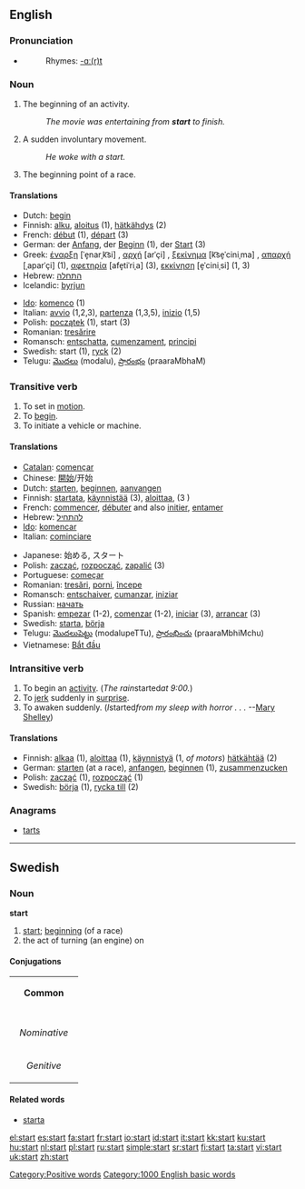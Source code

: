 ==English==

===Pronunciation===
*{{audio|en-us-start.ogg|Audio (US)}}
*:Rhymes: [[Rhymes:English:-ɑː(r)t|-ɑː(r)t]]

===Noun===
{{en-noun}}

# The beginning of an activity.
#: ''The movie was entertaining from '''start''' to finish.''
# A sudden involuntary movement.
#: ''He woke with a start.''
# The beginning point of a race.

====Translations====
{{rfc-trans}}
{{top}}
*Dutch: [[begin]] {{n}}
*Finnish: [[alku]], [[aloitus]] (1), [[hätkähdys]] (2)
*French: [[début]] {{m}} (1), [[départ]] {{m}} (3)
*German: der [[Anfang]], der [[Beginn]] (1), der [[Start]] (3)
*Greek: [[έναρξη]] [ˈe̞narˌk͡si] {{f}}, [[αρχή]] [arˈçi] {{f}}, [[ξεκίνημα]] [k͡se̞ˈciniˌma] {{n}}, [[απαρχή]] [ˌaparˈçi] {{f}} (1), [[αφετηρία]] [afe̞tiˈriˌa] {{f}} (3), [[εκκίνηση]] [e̞ˈciniˌsi] {{f}} (1, 3)
*Hebrew: [[התחלה]] {{f}}
*Icelandic: [[byrjun]] {{f}}
{{mid}}
*[[Ido]]: [[komenco]] (1)
*Italian: [[avvio]] {{m}} (1,2,3), [[partenza]] {{f}} (1,3,5), [[inizio]] {{m}} (1,5)
*Polish: [[początek]] {{m}} (1), start {{m}} (3)
*Romanian:  [[tresărire]] {{f}} 
*Romansch:  [[entschatta]], [[cumenzament]], [[principi]]
*Swedish: start (1), [[ryck]] (2)
*Telugu: [[మొదలు]] (modalu), [[ప్రారంభం]] (praaraMbhaM)
{{bottom}}

===Transitive verb===
{{en-verb}}

#To set in [[motion]].
#To [[begin]].
#To initiate a vehicle or machine.

====Translations====
{{en-verb}}
{{top}}
*[[Catalan]]: [[començar]]
*Chinese: [[開始]]/开始
*Dutch: [[starten]], [[beginnen]], [[aanvangen]]
*Finnish: [[startata]], [[käynnistää]] (3), [[aloittaa]], (3 {{colloquial}})
*French: [[commencer]], [[débuter]] and also [[initier]], [[entamer]] 
*Hebrew: [[להתחיל]]
*[[Ido]]: [[komencar]] 
*Italian: [[cominciare]]
{{mid}}
*Japanese: 始める, スタート
*Polish: [[zacząć]], [[rozpocząć]], [[zapalić]] (3)
*Portuguese: [[começar]]
*Romanian:  [[tresări]], [[porni]], [[începe]]
*Romansch:  [[entschaiver]], [[cumanzar ]], [[iniziar]]
*Russian: [[начать]]
*Spanish: [[empezar]] (1-2), [[comenzar]] (1-2), [[iniciar]] (3), [[arrancar]] (3)
*Swedish: [[starta]], [[börja]]
*Telugu: [[మొదలుపెట్టు]] (modalupeTTu), [[ప్రారంభించు]] (praaraMbhiMchu)
*Vietnamese: [[Bắt đầu]]
{{bottom}}

===Intransitive verb===
{{en-verb}}

#To begin an [[activity]].  (''The rain ''started'' at 9:00.'')
#To [[jerk]] suddenly in [[surprise]]. 
#To awaken suddenly. (''I ''started'' from my sleep with horror . . .'' --[[Wikipedia:Mary Shelley|Mary Shelley]])

====Translations====
*Finnish: [[alkaa]] (1), [[aloittaa]] (1), [[käynnistyä]] (1, ''of motors'') [[hätkähtää]] (2)
*German: [[starten]] (at a race), [[anfangen]], [[beginnen]] (1), [[zusammenzucken]]
*Polish: [[zacząć]] (1), [[rozpocząć]] (1)
*Swedish: [[börja]] (1), [[rycka till]] (2)

===Anagrams===
*[[tarts]]


----

==Swedish==
===Noun===
'''start''' {{c}}

#[[start#English|start]]; [[beginning]] (of a race)
#the act of turning (an engine) on

====Conjugations====
{| border=1 cellspacing=0 
| bgcolor=#FFFFF0 colspan=5 align=center | '''Common''' 
|- 
|- bgcolor=#FFFFF0 align=center 
! rowspan=2 | 
| colspan=2 width=105 | ''Singular'' 
| colspan=2 | ''Plural'' 
|- bgcolor=#FFFFF0 align=center 
| width=105 | ''Indefinite'' 
| width=105 | ''Definite'' 
| width=105 | ''Indefinite'' 
|  width=105 | ''Definite'' 
|- align=center 
| width=105 bgcolor=#FFFFF0 | ''Nominative'' 
| [[start]] 
| [[starten]] 
| [[starter]] 
| [[starterna]] 
|- align=center 
| width=105 bgcolor=#FFFFF0 | ''Genitive'' 
| [[starts]] 
| [[startens]] 
| [[starters]] 
| [[starternas]]  
|} 
====Related words====
*[[starta]]

[[Category:Positive words]]
[[Category:1000 English basic words]]

[[el:start]]
[[es:start]]
[[fa:start]]
[[fr:start]]
[[io:start]]
[[id:start]]
[[it:start]]
[[kk:start]]
[[ku:start]]
[[hu:start]]
[[nl:start]]
[[pl:start]]
[[ru:start]]
[[simple:start]]
[[sr:start]]
[[fi:start]]
[[ta:start]]
[[vi:start]]
[[uk:start]]
[[zh:start]]